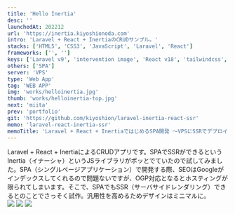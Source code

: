 ```yaml
---
title: 'Hello Inertia'
desc: ''
launchedAt: 202212
url: 'https://inertia.kiyoshionoda.com'
intro: 'Laravel + React + InertiaのCRUDサンプル。'
stacks: ['HTML5', 'CSS3', 'JavaScript', 'Laravel', 'React']
frameworks: ['', '']
keys: ['Laravel v9', 'intervention image', 'React v18', 'tailwindcss', 'VPS', 'LEMP', 'KUSANAGI']
others: ['SPA']
server: 'VPS'
type: 'Web App'
tag: 'WEB APP'
img: 'works/helloinertia.jpg'
thumb: 'works/helloinertia-top.jpg'
next: 'miita'
prev: 'portfolio'
git: 'https://github.com/kiyoshion/laravel-inertia-react-ssr'
memo: 'laravel-react-inertia-ssr'
memoTitle: 'Laravel + React + InertiaではじめるSPA開発 〜VPSにSSRでデプロイしてみた〜'
---
```


<div class='sm:my-20 my-8'>
Laravel + React + InertiaによるCRUDアプリです。SPAでSSRができるというInertia（イナーシャ）というJSライブラリがポッとでていたので試してみました。SPA（シングルページアプリケーション）で開発する際、SEOはGoogleがインデックスしてくれるので問題ないですが、OGP対応となるとホスティングが限られてしまいます。そこで、SPAでもSSR（サーバサイドレンダリング）できるとのことでさっそく試作。汎用性を高めるためデザインはミニマルに。
</div>

<img class='sm:my-20 my-8' src='/img/works/helloinertia-top-1.jpg' />
<img class='sm:my-20 my-8' src='/img/works/helloinertia-top-2.jpg' />
<img class='sm:my-20 my-8' src='/img/works/helloinertia-top-3.jpg' />
